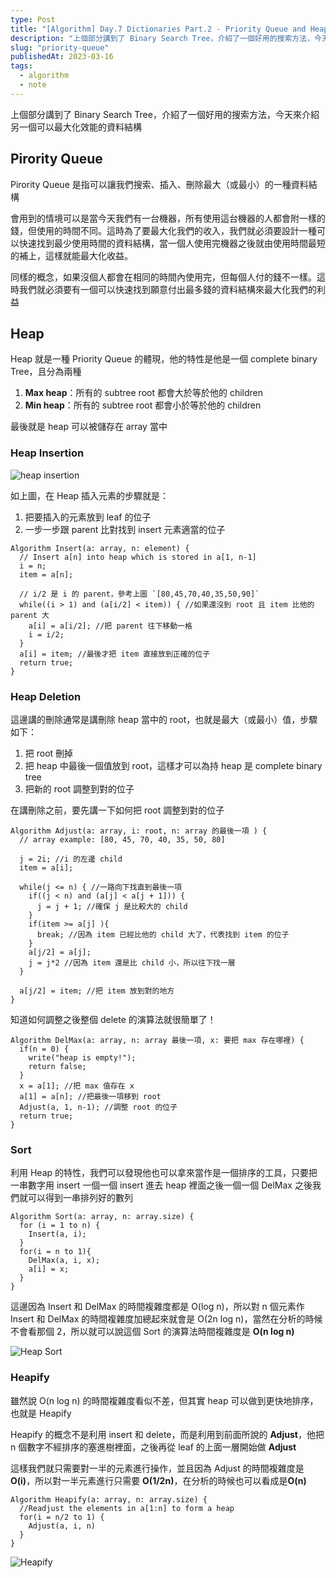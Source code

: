 ```yaml
---
type: Post
title: "[Algorithm] Day.7 Dictionaries Part.2 - Priority Queue and Heap"
description: "上個部分講到了 Binary Search Tree，介紹了一個好用的搜索方法，今天來介紹另一個可以最大化效能的資料結構"
slug: "priority-queue"
publishedAt: 2023-03-16
tags:
  - algorithm
  - note
---
```


上個部分講到了 Binary Search Tree，介紹了一個好用的搜索方法，今天來介紹另一個可以最大化效能的資料結構

## Pirority Queue

Pirority Queue 是指可以讓我們搜索、插入、刪除最大（或最小）的一種資料結構

會用到的情境可以是當今天我們有一台機器，所有使用這台機器的人都會附一樣的錢，但使用的時間不同。這時為了要最大化我們的收入，我們就必須要設計一種可以快速找到最少使用時間的資料結構，當一個人使用完機器之後就由使用時間最短的補上，這樣就能最大化收益。

同樣的概念，如果沒個人都會在相同的時間內使用完，但每個人付的錢不一樣。這時我們就必須要有一個可以快速找到願意付出最多錢的資料結構來最大化我們的利益

## Heap

Heap 就是一種 Priority Queue 的體現，他的特性是他是一個 complete binary Tree，且分為兩種

1. **Max heap**：所有的 subtree root 都會大於等於他的 children
2. **Min heap**：所有的 subtree root 都會小於等於他的 children

最後就是 heap 可以被儲存在 array 當中

### Heap Insertion

<Image src="/blog/heap/heap-insert.png" alt="heap insertion" />

如上圖，在 Heap 插入元素的步驟就是：

1. 把要插入的元素放到 leaf 的位子
2. 一步一步跟 parent 比對找到 insert 元素適當的位子

```
Algorithm Insert(a: array, n: element) {
  // Insert a[n] into heap which is stored in a[1, n-1]
  i = n;
  item = a[n];

  // i/2 是 i 的 parent，參考上圖 `[80,45,70,40,35,50,90]`
  while((i > 1) and (a[i/2] < item)) { //如果還沒到 root 且 item 比他的 parent 大
    a[i] = a[i/2]; //把 parent 往下移動一格
    i = i/2;
  }
  a[i] = item; //最後才把 item 直接放到正確的位子
  return true;
}
```

### Heap Deletion

這邊講的刪除通常是講刪除 heap 當中的 root，也就是最大（或最小）值，步驟如下：

1. 把 root 刪掉
2. 把 heap 中最後一個值放到 root，這樣才可以為持 heap 是 complete binary tree
3. 把新的 root 調整到對的位子

在講刪除之前，要先講一下如何把 root 調整到對的位子

```
Algorithm Adjust(a: array, i: root, n: array 的最後一項 ) {
  // array example: [80, 45, 70, 40, 35, 50, 80]

  j = 2i; //i 的左邊 child
  item = a[i];

  while(j <= n) { //一路向下找直到最後一項
    if((j < n) and (a[j] < a[j + 1])) {
      j = j + 1; //確保 j 是比較大的 child
    }
    if(item >= a[j] ){
      break; //因為 item 已經比他的 child 大了，代表找到 item 的位子
    }
    a[j/2] = a[j];
    j = j*2 //因為 item 還是比 child 小，所以往下找一層
  }

  a[j/2] = item; //把 item 放到對的地方
}
```

知道如何調整之後整個 delete 的演算法就很簡單了！

```
Algorithm DelMax(a: array, n: array 最後一項, x: 要把 max 存在哪裡) {
  if(n = 0) {
    write("heap is empty!");
    return false;
  }
  x = a[1]; //把 max 值存在 x
  a[1] = a[n]; //把最後一項移到 root
  Adjust(a, 1, n-1); //調整 root 的位子
  return true;
}
```

### Sort

利用 Heap 的特性，我們可以發現他也可以拿來當作是一個排序的工具，只要把一串數字用 insert 一個一個 insert 進去 heap 裡面之後一個一個 DelMax 之後我們就可以得到一串排列好的數列

```
Algorithm Sort(a: array, n: array.size) {
  for (i = 1 to n) {
    Insert(a, i);
  }
  for(i = n to 1){
    DelMax(a, i, x);
    a[i] = x;
  }
}
```

這邊因為 Insert 和 DelMax 的時間複雜度都是 O(log n)，所以對 n 個元素作 Insert 和 DelMax 的時間複雜度加總起來就會是 O(2n log n)，當然在分析的時候不會看那個 2，所以就可以說這個 Sort 的演算法時間複雜度是 **O(n log n)**

<Image src="/blog/heap/heap-sort.png" alt="Heap Sort" />

### Heapify

雖然說 O(n log n) 的時間複雜度看似不差，但其實 heap 可以做到更快地排序，也就是 Heapify

Heapify 的概念不是利用 insert 和 delete，而是利用到前面所說的 **Adjust**，他把 n 個數字不經排序的塞進樹裡面，之後再從 leaf 的上面一層開始做 **Adjust**

這樣我們就只需要對一半的元素進行操作，並且因為 Adjust 的時間複雜度是 **O(i)**，所以對一半元素進行只需要 **O(1/2n)**，在分析的時候也可以看成是**O(n)**

```
Algorithm Heapify(a: array, n: array.size) {
  //Readjust the elements in a[1:n] to form a heap
  for(i = n/2 to 1) {
    Adjust(a, i, n)
  }
}
```

<Image src="/blog/heap/heapify.png" alt="Heapify" />
